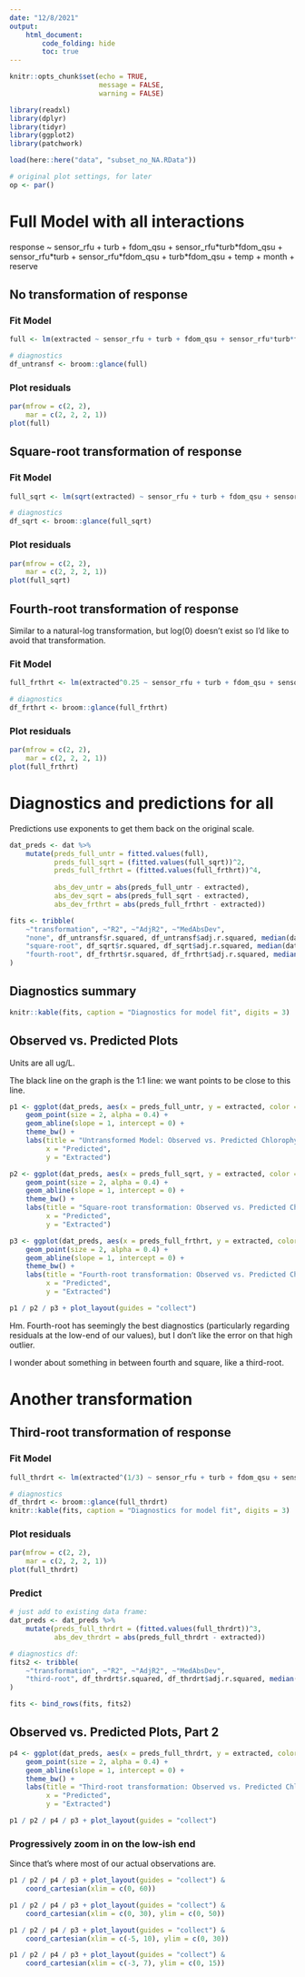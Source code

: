 ```yaml
---
date: "12/8/2021"
output: 
    html_document:
        code_folding: hide
        toc: true
---
```


```r
knitr::opts_chunk$set(echo = TRUE,
                      message = FALSE,
                      warning = FALSE)
```

```r
library(readxl)
library(dplyr)
library(tidyr)
library(ggplot2)
library(patchwork)

load(here::here("data", "subset_no_NA.RData"))

# original plot settings, for later
op <- par()
```

# Full Model with all interactions  

response ~ sensor_rfu + turb + fdom_qsu + sensor_rfu\*turb\*fdom_qsu + sensor_rfu\*turb + sensor_rfu\*fdom_qsu + turb\*fdom_qsu + temp + month + reserve    


## No transformation of response  

### Fit Model  

```r
full <- lm(extracted ~ sensor_rfu + turb + fdom_qsu + sensor_rfu*turb*fdom_qsu + sensor_rfu*turb + sensor_rfu*fdom_qsu + turb*fdom_qsu + temp + month + reserve, data = dat)

# diagnostics
df_untransf <- broom::glance(full)
```

### Plot residuals  

```r
par(mfrow = c(2, 2),
    mar = c(2, 2, 2, 1))
plot(full)
```


## Square-root transformation of response  

### Fit Model  

```r
full_sqrt <- lm(sqrt(extracted) ~ sensor_rfu + turb + fdom_qsu + sensor_rfu*turb*fdom_qsu + sensor_rfu*turb + sensor_rfu*fdom_qsu + turb*fdom_qsu + temp + month + reserve, data = dat)

# diagnostics  
df_sqrt <- broom::glance(full_sqrt)
```


### Plot residuals  

```r
par(mfrow = c(2, 2),
    mar = c(2, 2, 2, 1))
plot(full_sqrt)
```


## Fourth-root transformation of response  

Similar to a natural-log transformation, but log(0) doesn't exist so I'd like to avoid that transformation.    

### Fit Model  

```r
full_frthrt <- lm(extracted^0.25 ~ sensor_rfu + turb + fdom_qsu + sensor_rfu*turb*fdom_qsu + sensor_rfu*turb + sensor_rfu*fdom_qsu + turb*fdom_qsu + temp + month + reserve, data = dat)

# diagnostics
df_frthrt <- broom::glance(full_frthrt)
```

### Plot residuals  

```r
par(mfrow = c(2, 2),
    mar = c(2, 2, 2, 1))
plot(full_frthrt)
```


# Diagnostics and predictions for all  

Predictions use exponents to get them back on the original scale.  

```r
dat_preds <- dat %>% 
    mutate(preds_full_untr = fitted.values(full),
           preds_full_sqrt = (fitted.values(full_sqrt))^2,
           preds_full_frthrt = (fitted.values(full_frthrt))^4,
           
           abs_dev_untr = abs(preds_full_untr - extracted),
           abs_dev_sqrt = abs(preds_full_sqrt - extracted),
           abs_dev_frthrt = abs(preds_full_frthrt - extracted))

fits <- tribble(
    ~"transformation", ~"R2", ~"AdjR2", ~"MedAbsDev",
    "none", df_untransf$r.squared, df_untransf$adj.r.squared, median(dat_preds$abs_dev_untr),
    "square-root", df_sqrt$r.squared, df_sqrt$adj.r.squared, median(dat_preds$abs_dev_sqrt),
    "fourth-root", df_frthrt$r.squared, df_frthrt$adj.r.squared, median(dat_preds$abs_dev_frthrt)
)
```

## Diagnostics summary  

```r
knitr::kable(fits, caption = "Diagnostics for model fit", digits = 3)
```

## Observed vs. Predicted Plots  

Units are all ug/L.  

The black line on the graph is the 1:1 line: we want points to be close to this line.  

```r
p1 <- ggplot(dat_preds, aes(x = preds_full_untr, y = extracted, color = reserve)) +
    geom_point(size = 2, alpha = 0.4) +
    geom_abline(slope = 1, intercept = 0) +
    theme_bw() +
    labs(title = "Untransformed Model: Observed vs. Predicted Chlorophyll a",
         x = "Predicted",
         y = "Extracted")

p2 <- ggplot(dat_preds, aes(x = preds_full_sqrt, y = extracted, color = reserve)) +
    geom_point(size = 2, alpha = 0.4) +
    geom_abline(slope = 1, intercept = 0) +
    theme_bw() +
    labs(title = "Square-root transformation: Observed vs. Predicted Chlorophyll a",
         x = "Predicted",
         y = "Extracted")

p3 <- ggplot(dat_preds, aes(x = preds_full_frthrt, y = extracted, color = reserve)) +
    geom_point(size = 2, alpha = 0.4) +
    geom_abline(slope = 1, intercept = 0) +
    theme_bw() +
    labs(title = "Fourth-root transformation: Observed vs. Predicted Chlorophyll a",
         x = "Predicted",
         y = "Extracted")
```

```r
p1 / p2 / p3 + plot_layout(guides = "collect")
```


Hm. Fourth-root has seemingly the best diagnostics (particularly regarding residuals at the low-end of our values), but I don't like the error on that high outlier.    


I wonder about something in between fourth and square, like a third-root.  

# Another transformation  

## Third-root transformation of response  


### Fit Model  

```r
full_thrdrt <- lm(extracted^(1/3) ~ sensor_rfu + turb + fdom_qsu + sensor_rfu*turb*fdom_qsu + sensor_rfu*turb + sensor_rfu*fdom_qsu + turb*fdom_qsu + temp + month + reserve, data = dat)

# diagnostics
df_thrdrt <- broom::glance(full_thrdrt)
knitr::kable(fits, caption = "Diagnostics for model fit", digits = 3)
```

### Plot residuals  

```r
par(mfrow = c(2, 2),
    mar = c(2, 2, 2, 1))
plot(full_thrdrt)
```

### Predict  

```r
# just add to existing data frame:  
dat_preds <- dat_preds %>% 
    mutate(preds_full_thrdrt = (fitted.values(full_thrdrt))^3,
           abs_dev_thrdrt = abs(preds_full_thrdrt - extracted))

# diagnostics df:
fits2 <- tribble(
    ~"transformation", ~"R2", ~"AdjR2", ~"MedAbsDev",
    "third-root", df_thrdrt$r.squared, df_thrdrt$adj.r.squared, median(dat_preds$abs_dev_thrdrt)
)

fits <- bind_rows(fits, fits2)
```

## Observed vs. Predicted Plots, Part 2  

```r
p4 <- ggplot(dat_preds, aes(x = preds_full_thrdrt, y = extracted, color = reserve)) +
    geom_point(size = 2, alpha = 0.4) +
    geom_abline(slope = 1, intercept = 0) +
    theme_bw() +
    labs(title = "Third-root transformation: Observed vs. Predicted Chlorophyll a",
         x = "Predicted",
         y = "Extracted")
```

```r
p1 / p2 / p4 / p3 + plot_layout(guides = "collect")
```


### Progressively zoom in on the low-ish end  

Since that's where most of our actual observations are.  

```r
p1 / p2 / p4 / p3 + plot_layout(guides = "collect") &
    coord_cartesian(xlim = c(0, 60))
```

```r
p1 / p2 / p4 / p3 + plot_layout(guides = "collect") &
    coord_cartesian(xlim = c(0, 30), ylim = c(0, 50))
```

```r
p1 / p2 / p4 / p3 + plot_layout(guides = "collect") &
    coord_cartesian(xlim = c(-5, 10), ylim = c(0, 30))
```

```r
p1 / p2 / p4 / p3 + plot_layout(guides = "collect") &
    coord_cartesian(xlim = c(-3, 7), ylim = c(0, 15))
```
